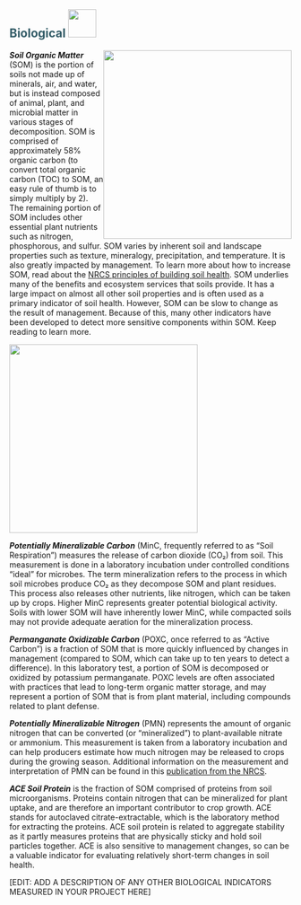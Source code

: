 ## [**Biological**]{style="color: #335c67"} ![](images/biological.png){height="50px"}\newline\newline

<!-- Image wrapped around text for HTML -->

::: {.content-visible when-format="html"}
![](https://raw.githack.com/WA-Department-of-Agriculture/soils/main/figures/som.png){width="3.5in" style="float:right" fig-alt="Soil Organic Matter (SOM) supports most ecosystems services and soil benefits, but slow to change. There are three layers of circles. The most outer circle says 42% other materials. The next inner circle says 58% total organic carbon. There are two circles inside this circle that says potentially mineralizable carbon (microbial respiration essential for nutrient cycling) and permanganate oxidizable carbon (newly stabilized SOM, responds more quickly to management)."}
:::

***Soil Organic Matter*** (SOM) is the portion of soils not made up of minerals, air, and water, but is instead composed of animal, plant, and microbial matter in various stages of decomposition. SOM is comprised of approximately 58% organic carbon (to convert total organic carbon (TOC) to SOM, an easy rule of thumb is to simply multiply by 2). The remaining portion of SOM includes other essential plant nutrients such as nitrogen, phosphorous, and sulfur. SOM varies by inherent soil and landscape properties such as texture, mineralogy, precipitation, and temperature. It is also greatly impacted by management. To learn more about how to increase SOM, read about the [NRCS principles of building soil health](https://www.nrcs.usda.gov/conservation-basics/natural-resource-concerns/soils/soil-health "NRCS principles of building soil health"). SOM underlies many of the benefits and ecosystem services that soils provide. It has a large impact on almost all other soil properties and is often used as a primary indicator of soil health. However, SOM can be slow to change as the result of management. Because of this, many other indicators have been developed to detect more sensitive components within SOM. Keep reading to learn more.

<!-- Image below around text for docx -->

::: {.content-visible unless-format="html"}
![](https://raw.githack.com/WA-Department-of-Agriculture/soils/main/figures/som.png){height="3.5in" fig-alt="Soil Organic Matter (SOM) supports most ecosystems services and soil benefits, but slow to change. There are three layers of circles. The most outer circle says 42% other materials. The next inner circle says 58% total organic carbon. There are two circles inside this circle that says potentially mineralizable carbon (microbial respiration essential for nutrient cycling) and permanganate oxidizable carbon (newly stabilized SOM, responds more quickly to management)."}
:::

***Potentially Mineralizable Carbon*** (MinC, frequently referred to as "Soil Respiration") measures the release of carbon dioxide (CO₂) from soil. This measurement is done in a laboratory incubation under controlled conditions "ideal" for microbes. The term mineralization refers to the process in which soil microbes produce CO₂ as they decompose SOM and plant residues. This process also releases other nutrients, like nitrogen, which can be taken up by crops. Higher MinC represents greater potential biological activity. Soils with lower SOM will have inherently lower MinC, while compacted soils may not provide adequate aeration for the mineralization process.

***Permanganate Oxidizable Carbon*** (POXC, once referred to as "Active Carbon") is a fraction of SOM that is more quickly influenced by changes in management (compared to SOM, which can take up to ten years to detect a difference). In this laboratory test, a portion of SOM is decomposed or oxidized by potassium permanganate. POXC levels are often associated with practices that lead to long-term organic matter storage, and may represent a portion of SOM that is from plant material, including compounds related to plant defense.

***Potentially Mineralizable Nitrogen*** (PMN) represents the amount of organic nitrogen that can be converted (or "mineralized") to plant-available nitrate or ammonium. This measurement is taken from a laboratory incubation and can help producers estimate how much nitrogen may be released to crops during the growing season. Additional information on the measurement and interpretation of PMN can be found in this [publication from the NRCS](https://www.nrcs.usda.gov/sites/default/files/2022-10/potentially_mineralizable_nitrogen.pdf%22).

***ACE Soil Protein*** is the fraction of SOM comprised of proteins from soil microorganisms. Proteins contain nitrogen that can be mineralized for plant uptake, and are therefore an important contributor to crop growth. ACE stands for autoclaved citrate-extractable, which is the laboratory method for extracting the proteins. ACE soil protein is related to aggregate stability as it partly measures proteins that are physically sticky and hold soil particles together. ACE is also sensitive to management changes, so can be a valuable indicator for evaluating relatively short-term changes in soil health.

\[EDIT: ADD A DESCRIPTION OF ANY OTHER BIOLOGICAL INDICATORS MEASURED IN YOUR PROJECT HERE\]
